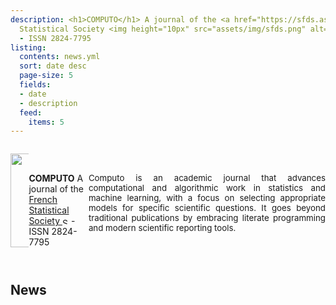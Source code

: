 ```yaml
---
description: <h1>COMPUTO</h1> A journal of the <a href="https://sfds.asso.fr/">French
  Statistical Society <img height="10px" src="assets/img/sfds.png" alt="SFdS"/></a>
  - ISSN 2824-7795
listing:
  contents: news.yml
  sort: date desc
  page-size: 5
  fields:
  - date
  - description
  feed:
    items: 5
---
```


:::: {layout="[30,70]" style="display: flex; margin-bottom: 3em;"}

::: {.column style="display: flex; align-items: center;"}
![](/assets/img/logo_text_vertical.svg){ height="150px" }
:::

::: {.column style="display: flex; margin-top: auto;"}
**COMPUTO** A journal of the <a href="https://sfds.asso.fr/">French Statistical Society <img height="10px" src="assets/img/sfds.png" alt="SFdS"/></a> - ISSN 2824-7795

<div style="text-align: justify; font-size: 95%;">

Computo is an academic journal that advances computational and algorithmic work in statistics and machine learning, with a focus on selecting appropriate models for specific scientific questions. It goes beyond traditional publications by embracing literate programming and modern scientific reporting tools.

</div>
:::

::::

## News
::: {#news}
:::
